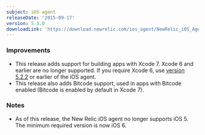 ```yaml
---
subject: iOS agent
releaseDate: '2015-09-17'
version: 5.3.0
downloadLink: 'https://download.newrelic.com/ios_agent/NewRelic_iOS_Agent_5.3.0.zip'
---
```


### Improvements

* This release adds support for building apps with Xcode 7. Xcode 6 and earlier are no longer supported. If you require Xcode 6, use [version 5.2.2](/docs/release-notes/mobile-release-notes/ios-release-notes/ios-agent-522) or earlier of the iOS agent.
* This release also adds Bitcode support, used in apps with Bitcode enabled (Bitcode is enabled by default in Xcode 7).

### Notes

* As of this release, the New Relic iOS agent no longer supports iOS 5. The minimum required version is now iOS 6.
